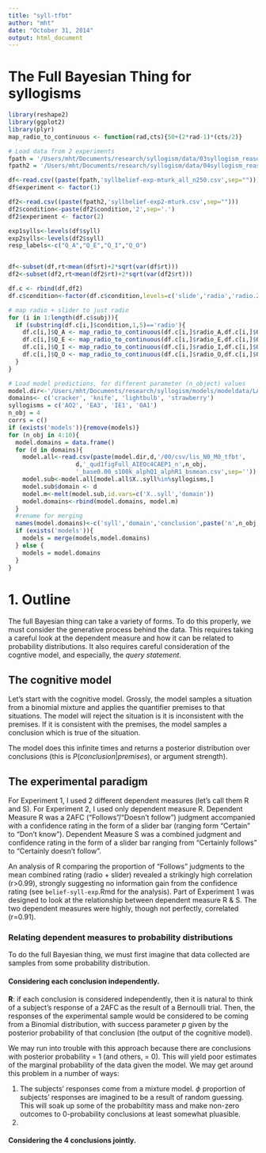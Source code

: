 ```yaml
---
title: "syll-tfbt"
author: "mht"
date: "October 31, 2014"
output: html_document
---
```


# The Full Bayesian Thing for syllogisms


```r
library(reshape2)
library(ggplot2)
library(plyr)
map_radio_to_continuous <- function(rad,cts){50+(2*rad-1)*(cts/2)}

# Load data from 2 experiments
fpath = '/Users/mht/Documents/research/syllogism/data/03syllogism_reasoning/'
fpath2 = '/Users/mht/Documents/research/syllogism/data/04syllogism_reasoning/'

df<-read.csv((paste(fpath,'syllbelief-exp-mturk_all_n250.csv',sep="")))
df$experiment <- factor(1)

df2<-read.csv((paste(fpath2,'syllbelief-exp2-mturk.csv',sep="")))
df2$condition<-paste(df2$condition,'2',sep='.')
df2$experiment <- factor(2)

exp1sylls<-levels(df$syll)
exp2sylls<-levels(df2$syll)
resp_labels<-c("Q_A","Q_E","Q_I","Q_O")


df<-subset(df,rt<mean(df$rt)+2*sqrt(var(df$rt)))
df2<-subset(df2,rt<mean(df2$rt)+2*sqrt(var(df2$rt)))

df.c <- rbind(df,df2)
df.c$condition<-factor(df.c$condition,levels=c('slide','radio','radio.2'))

# map radio + slider to just radio
for (i in 1:length(df.c$subj)){
  if (substring(df.c[i,]$condition,1,5)=='radio'){
    df.c[i,]$Q_A <- map_radio_to_continuous(df.c[i,]$radio_A,df.c[i,]$Q_A)
    df.c[i,]$Q_E <- map_radio_to_continuous(df.c[i,]$radio_E,df.c[i,]$Q_E)
    df.c[i,]$Q_I <- map_radio_to_continuous(df.c[i,]$radio_I,df.c[i,]$Q_I)
    df.c[i,]$Q_O <- map_radio_to_continuous(df.c[i,]$radio_O,df.c[i,]$Q_O)
  }
}

```


```r
# Load model predictions, for different parameter (n_object) values
model.dir<-'/Users/mht/Documents/research/syllogism/models/modeldata/LATTICE_4_tfbt/'
domains<- c('cracker', 'knife', 'lightbulb', 'strawberry')
syllogisms = c('AO2', 'EA3', 'IE1', 'OA1')
n_obj = 4
corrs = c()
if (exists('models')){remove(models)}
for (n_obj in 4:10){
  model.domains = data.frame()
  for (d in domains){
    model.all<-read.csv(paste(model.dir,d,'/00/csv/lis_N0_M0_tfbt',
                   d,'_qud1figFull_AIEOc4CAEP1_n',n_obj,
                   '_base0.00_s100k_alphQ1_alphR1_bsmean.csv',sep=''))[c(1,6:9)]
    model.sub<-model.all[model.all$X..syll%in%syllogisms,]
    model.sub$domain <- d
    model.m<-melt(model.sub,id.vars=c('X..syll','domain'))
    model.domains<-rbind(model.domains, model.m)
  }
  #rename for merging
  names(model.domains)<-c('syll','domain','conclusion',paste('n',n_obj,sep=''))
  if (exists('models')){
    models = merge(models,model.domains)
  } else {
    models = model.domains
  }
}
```

# 1. Outline

The full Bayesian thing can take a variety of forms. To do this properly, we must consider the generative process behind the data. This requires taking a careful look at the dependent measure and how it can be related to probability distributions. It also requires careful consideration of the cogntive model, and especially, the *query statement*. 

## The cognitive model

Let's start with the cognitive model. Grossly, the model samples a situation from a binomial mixture and applies the quantifier premises to that situations. The model will reject the situation is it is inconsistent with the premises. If it is consistent with the premises, the model samples a conclusion which is true of the situation.

The model does this infinite times and returns a posterior distribution over conclusions (this is $P(conclusion | premises)$, or argument strength). 

## The experimental paradigm

For Experiment 1, I used 2 different dependent measures (let's call them R and S). For Experiment 2, I used only dependent measure R. Dependent Measure R was a 2AFC ("Follows"/"Doesn't follow") judgment accompanied with a confidence rating in the form of a slider bar (ranging form "Certain" to "Don't know"). Dependent Measure S was a combined judgment and confidence rating in the form of a slider bar ranging from "Certainly follows" to "Certainly doesn't follow". 

An analysis of R comparing the proportion of "Follows" judgments to the mean combined rating (radio + slider) revealed a strikingly high correlation (r>0.99), strongly suggesting no information gain from the confidence rating (see `belief-syll-exp`.Rmd for the analysis). Part of Experiment 1 was designed to look at the relationship between dependent measure R & S. The two dependent measures were highly, though not perfectly, correlated (r=0.91).

### Relating dependent measures to probability distributions

To do the full Bayesian thing, we must first imagine that data collected are samples from some probability distribution. 

#### Considering each conclusion independently.

**R**: if each conclusion is considered independently, then it is natural to think of a subject's response of a 2AFC as the result of a Bernoulli trial. Then, the responses of the experimental sample would be considered to be coming from a Binomial distribution, with success parameter $p$ given by the posterior probability of that conclusion (the output of the cognitive model). 

We may run into trouble with this approach because there are conclusions with posterior probability = 1 (and others, = 0). This will yield poor estimates of the marginal probability of the data given the model. We may get around this problem in a number of ways:

1. The subjects' responses come from a mixture model. $\phi$ proportion of subjects' responses are imagined to be a result of random guessing. This will soak up some of the probabiltity mass and make non-zero outcomes to 0-probability conclusions at least somewhat pluasible. 
2. 

#### Considering the 4 conclusions jointly.



